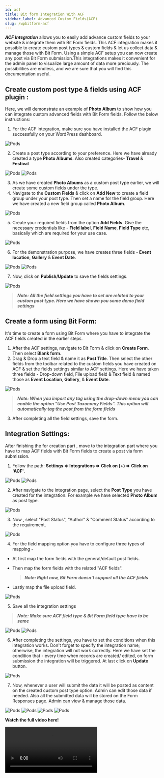 ```yaml
---
id: acf
title: Bit form Integration With ACF 
sidebar_label: Advanced Custom Fields(ACF)
slug: /wpbitform-acf
---
```


***ACF Integration*** allows you to easily add advance custom fields to your website & integrate them with Bit Form fields. This ACF integration makes it possible to create custom post types & custom fields & let us collect data & manage those with Bit Form. Using a simple ACF setup you can now create any post via Bit Form submission.This integrations makes it convenient for the admin panel to visualize large amount of data more preciously. The possibilities are endless, and we are sure that you will find this documentation useful.

## Create custom post type & fields using ACF plugin : 
Here, we will demonstrate an example of  **Photo Album** to show how you can integrate custom advanced fields with Bit Form fields. Follow the below instructions:

1. For the ACF integration, make sure you have installed the ACF plugin successfully on your WordPress dashboard.

 <Image src="ACF/1. ACF-plugin-Bit-Form" alt="Pods" w="1020" h="550" />


2. Create a post type according to your preference. Here we have already created a type **Photo Albums**. Also created categories- **Travel** & **Festival**

 <Image src="ACF/2. Post-Type-Bit-Form" alt="Pods" w="1020" h="400" />

 <Image src="ACF/3.Taxonomy-Bit-Form" alt="Pods" w="1020" h="300" />

3. As we have created **Photo Albums** as a custom post type earlier, we will create some custom fields under the type.
4. Navigate to the **Custom Fields** & click on **Add New** to create a field group under your post type. Then set a name for the field group. Here we have created a new field group called **Photo Album**.
 
 <Image src="ACF/4.New-Field-Group-Bit-Form" alt="Pods" w="1886" h="300" />

5. Create your required fields from the option **Add Fields**. Give the necessary credentials like - **Field label**, **Field Name**, **Field Type** etc, basically which are required for your use case.
 
 <Image src="ACF/5.Add-Fields-Bit-Form" alt="Pods" w="1886" h="350" />

6. For the demonstration purpose,  we have creates three fields - **Event location**, **Gallery** & **Event Date**.

 <Image src="ACF/8.Fields-Bit-Form" alt="Pods" w="1886" h="400" />

 <Image src="ACF/6.Rules-For-Post-Type-Bit-Form" alt="Pods" w="1886" h="400" />

7. Now, click on **Publish/Update** to save the fields settings.

 <Image src="ACF/8.Fields-Bit-Form" alt="Pods" w="1886" h="400" />

 > ***Note: All the field settings you have to set are related to your custom post type. Here we have shown you some demo field settings***

## Create a form using Bit Form: 
It's time to create a form using Bit Form where you have to integrate the ACF fields created in the earlier steps.
1. After the ACF settings, navigate to Bit Form & click on **Create Form**. Then select **Blank form**.
2. Drag & Drop a text field & name it as **Post Title**. Then select the other fields from the toolbar related to the custom fields you have created on ACF & set the fields settings similar to ACF settings. Here we have taken three fields - Drop-down field, File upload field & Text field & named those as **Event Location**, **Gallery**, & **Event Date**.

 <Image src="ACF/9. Bit-Form" alt="Pods" w="1886" h="400" />

> ***Note: When you import any tag using the drop-down menu you can enable the option "Use Post Taxonomy Fields". This option will automatically tag the post from the form fields*** 

3. After completing all the field settings, save the form.

## Integration Settings:
After finishing the for creation part , move to the integration part where you have to map ACF fields with Bit Form fields to create a post via form submission.

1.  Follow the path: **Settings => Integrations =>  Click on (+) => Click on 'ACF'**.

 <Image src="ACF/10. Setings-to-integration-Bit-Form" alt="Pods" w="1886" h="400" />

 <Image src="ACF/11. Select-ACF-Bit-Form" alt="Pods" w="1886" h="400" />

2. After navigate to the integration page, select the **Post Type** you have created for the integration. For example we have selected **Photo Album** as post type. 

 <Image src="ACF/12.Select-post-type-Bit-Form" alt="Pods" w="1886" h="350" />

3. Now , select "Post Status", "Author" & "Comment Status" according to the requirement.

 <Image src="ACF/13.others-Bit-Form" alt="Pods" w="1886" h="350" />

4. For the field mapping option you have to configure three types of mapping -
 - At first map the form fields with the general/default post fields.
 - Then map the form fields with the related "ACF fields".
    
    > ***Note:  Right now, Bit Form doesn't support all the ACF fields*** 
 - Lastly map the file upload field. 

 <Image src="ACF/14.Map-Bit-Form" alt="Pods" w="1886" h="350" />

5. Save all the integration settings

 > ***Note: Make sure ACF  field type & Bit Form field type have to be same***

 <Image src="ACF/15.Save-Bit-Form" alt="Pods" w="1886" h="400" />

 <Image src="ACF/16. Created-Integration-Bit-Form" alt="Pods" w="1886" h="400" />

6. After completing the settings, you have to set the conditions when this integration works. Don't forget to specify the integration name; otherwise, the integration will not work correctly. Here we have set the condition that - every time when records are created/ edited, on form submission the integration will be triggered. At last click on **Update** button. 

 <Image src="ACF/CL-Bit-Form" alt="Pods" w="1886" h="450" />

7. Now, whenever a user will submit the data it will be posted as content on the created custom post type option. Admin can edit those data if needed. Also all the submitted data will be stored on the Form Responses page. Admin can view & manage those data.

 <Image src="ACF/17.Input-Bit-Form" alt="Pods" w="1886" h="450" />

 <Image src="ACF/18.New-Post-Bit-Form" alt="Pods" w="1886" h="350" />

 <Image src="ACF/19. Response-Bit-Form" alt="Pods" w="1886" h="400" />

 <Image src="ACF/20.Edit-Post-Bit-Form" alt="Pods" w="1886" h="350" />


**Watch the full video here!**

<Video youtube src="zu0zB4OgE20" />


  


 
